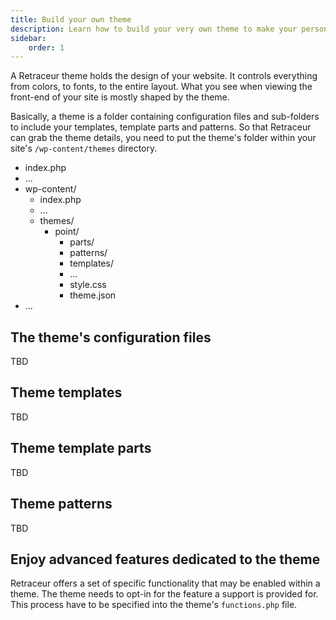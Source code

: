 ```yaml
---
title: Build your own theme
description: Learn how to build your very own theme to make your personal site truly unique
sidebar:
    order: 1
---
```



A Retraceur theme holds the design of your website. It controls everything from colors, to fonts, to the entire layout. What you see when viewing the front-end of your site is mostly shaped by the theme.

Basically, a theme is a folder containing configuration files and sub-folders to include your templates, template parts and patterns. So that Retraceur can grab the theme details, you need to put the theme's folder within your site's `/wp-content/themes` directory.

<FileTree>

- index.php
- ...
- wp-content/
  - index.php
  - ...
  - themes/
    - point/
      - parts/
      - patterns/
      - templates/
      - ...
      - style.css
      - theme.json
- ...

</FileTree>

## The theme's configuration files

TBD

## Theme templates

TBD

## Theme template parts

TBD

## Theme patterns

TBD

## Enjoy advanced features dedicated to the theme

Retraceur offers a set of specific functionality that may be enabled within a theme. The theme needs to opt-in for the feature a support is provided for. This process have to be specified into the theme's `functions.php` file.
